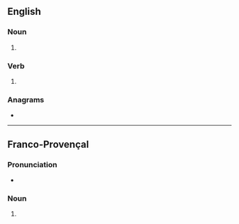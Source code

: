==English==

===Noun===
{{head|en|noun form}}

# {{plural of|en|rouse}}

===Verb===
{{head|en|verb form}}

# {{en-third-person singular of|rouse}}

===Anagrams===
* {{anagrams|en|a=eorssu|Rousse|Sueros|serous}}

----

==Franco-Provençal==

===Pronunciation===
* {{IPA|frp|/ˈruzɛ/}}

===Noun===
{{head|frp|noun plural form}}

# {{plural of|frp|rousa}}